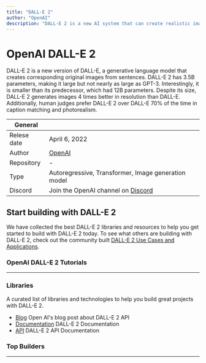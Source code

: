 ```yaml
---
title: "DALL-E 2"
author: "OpenAI"
description: "DALL-E 2 is a new AI system that can create realistic images and art from a description in natural language."
---
```


# OpenAI DALL-E 2
DALL-E 2 is a new version of DALL-E, a generative language model that creates corresponding original images from sentences.
DALL-E 2 has 3.5B parameters, making it large but not nearly as large as GPT-3. Interestingly, it is smaller than its predecessor, which had 12B parameters.
Despite its size, DALL-E 2 generates images 4 times better in resolution than DALL-E. Additionally, human judges prefer DALL-E 2 over DALL-E 70% of the time in caption matching and photorealism.

| General  |  |
| --- | --- |
| Relese date |  April 6, 2022 |
| Author | [OpenAI](https://lablab.ai/tech/openai/)  |
| Repository | - |
| Type | Autoregressive, Transformer, Image generation model |
| Discord | Join the OpenAI channel on [Discord](https://discord.gg/7nQsGTy) |

## Start building with DALL-E 2
We have collected the best DALL-E 2 libraries and resources to help you get started to build with DALL-E 2 today. To see what others are building with DALL-E 2, check out the community built [DALL-E 2 Use Cases and Applications](/apps/tech/openai/dall-e-2).

### OpenAI DALL-E 2 Tutorials
<TechTutorials/>

---

### Libraries
A curated list of libraries and technologies to help you build great projects with DALL-E 2.

* [Blog](https://openai.com/blog/dall-e-api-now-available-in-public-beta/) Open AI's blog post about DALL-E 2 API
* [Documentation](https://beta.openai.com/docs/guides/images) DALL-E 2 Documentation
* [API](https://beta.openai.com/docs/guides/images/usage) DALL-E 2 API Documentation

### Top Builders
<TopBuildersComponent/>

---